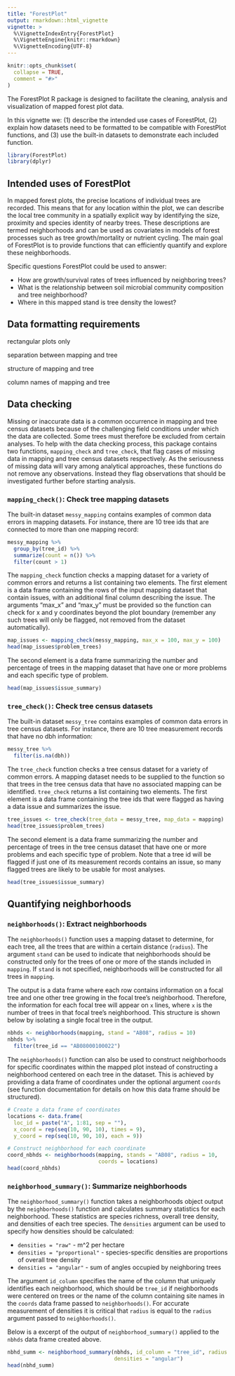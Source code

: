 ```yaml
---
title: "ForestPlot"
output: rmarkdown::html_vignette
vignette: >
  %\VignetteIndexEntry{ForestPlot}
  %\VignetteEngine{knitr::rmarkdown}
  %\VignetteEncoding{UTF-8}
---
```


```r
knitr::opts_chunk$set(
  collapse = TRUE,
  comment = "#>"
)
```

The ForestPlot R package is designed to facilitate the cleaning, analysis and
visualization of mapped forest plot data.

In this vignette we: (1) describe the intended use cases of ForestPlot, (2)
explain how datasets need to be formatted to be compatible with ForestPlot
functions, and (3) use the built-in datasets to demonstrate each included
function.


```r
library(ForestPlot)
library(dplyr)
```

## Intended uses of ForestPlot

In mapped forest plots, the precise locations of individual trees are recorded.
This means that for any location within the plot, we can describe the local tree
community in a spatially explicit way by identifying the size, proximity and 
species identity of nearby trees. These descriptions are termed neighborhoods
and can be used as covariates in models of forest processes such as tree
growth/mortality or nutrient cycling. The main goal of ForestPlot is to provide
functions that can efficiently quantify and explore these neighborhoods. 

Specific questions ForestPlot could be used to answer:

* How are growth/survival rates of trees influenced by neighboring trees?
* What is the relationship between soil microbial community composition and
tree neighborhood?
* Where in this mapped stand is tree density the lowest?

## Data formatting requirements

rectangular plots only

separation between mapping and tree

structure of mapping and tree

column names of mapping and tree



## Data checking

Missing or inaccurate data is a common occurrence in mapping and tree census
datasets because of the challenging field conditions under which the data are
collected. Some trees must therefore be excluded from certain analyses. To help
with the data checking process, this package contains two functions,
`mapping_check` and `tree_check`, that flag cases of missing data in mapping and
tree census datasets respectively. As the seriousness of missing data will vary
among analytical approaches, these functions do not remove any observations.
Instead they flag observations that should be investigated further before
starting analysis.

### `mapping_check()`: Check tree mapping datasets

The built-in dataset `messy_mapping` contains examples of common data errors in
mapping datasets. For instance, there are 10 tree ids that are connected to more
than one mapping record:

```r
messy_mapping %>%
  group_by(tree_id) %>%
  summarize(count = n()) %>%
  filter(count > 1)
```

The `mapping_check` function checks a mapping dataset for a variety of common
errors and returns a list containing two elements. The first element is a data
frame containing the rows of the input mapping dataset that contain issues, with
an additional final column describing the issue. The arguments "max_x" and 
"max_y" must be provided so the function can check for x and y coordinates
beyond the plot boundary (remember any such trees will only be flagged, not
removed from the dataset automatically).

```r
map_issues <- mapping_check(messy_mapping, max_x = 100, max_y = 100)
head(map_issues$problem_trees)
```

The second element is a data frame summarizing the number and percentage of
trees in the mapping dataset that have one or more problems and each specific
type of problem.

```r
head(map_issues$issue_summary)
```

### `tree_check()`: Check tree census datasets

The built-in dataset `messy_tree` contains examples of common data errors in
tree census datasets. For instance, there are 10 tree measurement records that
have no dbh information:

```r
messy_tree %>%
  filter(is.na(dbh))
```

The `tree_check` function checks a tree census dataset for a variety of common
errors. A mapping dataset needs to be supplied to the function so that trees in
the tree census data that have no associated mapping can be identified. 
`tree_check` returns a list containing two elements. The first element is a data
frame containing the tree ids that were flagged as having a data issue and 
summarizes the issue.

```r
tree_issues <- tree_check(tree_data = messy_tree, map_data = mapping)
head(tree_issues$problem_trees)
```

The second element is a data frame summarizing the number and percentage of
trees in the tree census dataset that have one or more problems and each
specific type of problem. Note that a tree id will be flagged if just one of
its measurement records contains an issue, so many flagged trees are likely to
be usable for most analyses. 

```r
head(tree_issues$issue_summary)
```

## Quantifying neighborhoods



### `neighborhoods()`: Extract neighborhoods

The `neighborhoods()` function uses a mapping dataset to determine, for each
tree, all the trees that are within a certain distance (`radius`). The argument
`stand` can be used to indicate that neighborhoods should be constructed only
for the trees of one or more of the stands included in `mapping`. If `stand` is
not specified, neighborhoods will be constructed for all trees in `mapping`.

The output is a data frame where each row contains information on a focal tree
and one other tree growing in the focal tree's neighborhood. Therefore, the
information for each focal tree will appear on `x` lines, where `x` is the
number of trees in that focal tree's neighborhood. This structure is shown
below by isolating a single focal tree in the output.

```r
nbhds <- neighborhoods(mapping, stand = "AB08", radius = 10)
nbhds %>%
  filter(tree_id == "AB08000100022")
```

The `neighborhoods()` function can also be used to construct neighborhoods for
specific coordinates within the mapped plot instead of constructing a
neighborhood centered on each tree in the dataset. This is achieved by
providing a data frame of coordinates under the optional argument `coords` (see
function documentation for details on how this data frame should be structured).

```r
# Create a data frame of coordinates
locations <- data.frame(
  loc_id = paste("A", 1:81, sep = ""),
  x_coord = rep(seq(10, 90, 10), times = 9),
  y_coord = rep(seq(10, 90, 10), each = 9))

# Construct neighborhood for each coordinate
coord_nbhds <- neighborhoods(mapping, stands = "AB08", radius = 10,
                             coords = locations)
head(coord_nbhds)
```

### `neighborhood_summary()`: Summarize neighborhoods

The `neighborhood_summary()` function takes a neighborhoods object output by
the `neighborhoods()` function and calculates summary statistics for each
neighborhood. These statistics are species richness, overall tree density, and
densities of each tree species. The `densities` argument can be used to specify
how densities should be calculated:

* `densities = "raw"` - m^2 per hectare
* `densities = "proportional"` - species-specific densities are proportions of
overall tree density
* `densities = "angular"` - sum of angles occupied by neighboring trees

The argument `id_column` specifies the name of the column that uniquely 
identifies each neighborhood, which should be `tree_id` if neighborhoods were
centered on trees or the name of the column containing site names in the
`coords` data frame passed to `neighborhoods()`. For accurate measurement of
densities it is critical that `radius` is equal to the `radius` argument passed
to `neighborhoods()`.

Below is a excerpt of the output of `neighborhood_summary()` applied to the
`nbhds` data frame created above.

```r
nbhd_summ <- neighborhood_summary(nbhds, id_column = "tree_id", radius = 10,
                                  densities = "angular")
head(nbhd_summ)
```

